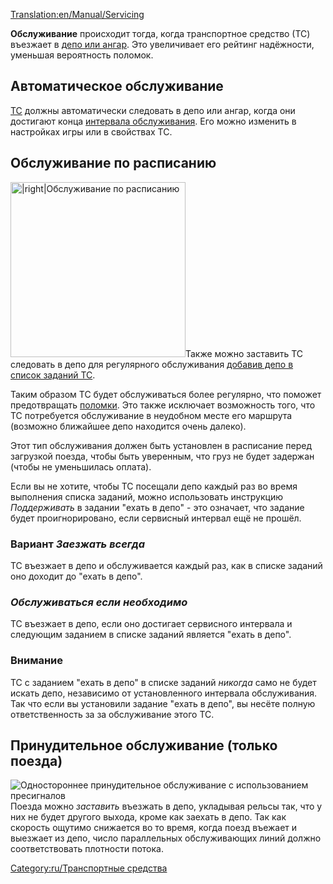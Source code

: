 [[Translation:en/Manual/Servicing]]
{{ru/Необходимо сделать|поправить ссылки после перевода соответствующих страниц}}

'''Обслуживание''' происходит тогда, когда транспортное средство (ТС) въезжает в [[ru/Manual/Депо|депо или ангар]]. Это увеличивает его рейтинг надёжности, уменьшая вероятность поломок.

==Автоматическое обслуживание==
[[ru/Manual/Base Set/Vehicles/Транспорт|ТС]] должны автоматически следовать в депо или ангар, когда они достигают конца [[ru/Archive/Manual/Settings/Расширенные настройки/Транспорт#Servicing|интервала обслуживания]]. Его можно изменить в настройках игры или в свойствах ТС. 

==Обслуживание по расписанию==
[[File:en/Scheduled servicing.png|thumb|280px||right|Обслуживание по расписанию]]Также можно заставить ТС следовать в депо для регулярного обслуживания [[ru/Archive/Manual/Settings/Разрешить задания ехать в депо|добавив депо в список заданий ТС]]. 

Таким образом ТС будет обслуживаться более регулярно, что поможет предотвращать [[ru/Manual/Поломки|поломки]]. Это также исключает возможность того, что ТС потребуется обслуживание в неудобном месте его маршрута (возможно ближайшее депо находится очень далеко). 

Этот тип обслуживания должен быть установлен в расписание перед загрузкой поезда, чтобы быть уверенным, что груз не будет задержан (чтобы не уменьшилась оплата).

Если вы не хотите, чтобы ТС посещали депо каждый раз во время выполнения списка заданий, можно использовать инструкцию ''Поддерживать'' в задании "ехать в депо" - это означает, что задание будет проигнорировано, если сервисный интервал ещё не прошёл.

=== Вариант ''Заезжать всегда'' ===
ТС въезжает в депо и обслуживается каждый раз, как в списке заданий оно доходит до "ехать в депо".

=== ''Обслуживаться если необходимо'' ===
ТС въезжает в депо, если оно достигает сервисного интервала и следующим заданием в списке заданий является "ехать в депо".

=== Внимание ===

ТС с заданием "ехать в депо" в списке заданий ''никогда'' само не будет искать депо, независимо от установленного интервала обслуживания. Так что если вы установили задание "ехать в депо", вы несёте полную ответственность за за обслуживание этого ТС.

==Принудительное обслуживание (только поезда)==
[[File:en/Forced servicing.png|thumb|right|Одностороннее принудительное обслуживание с использованием [[ru/Manual/Сигналы#Пре-сигналы|пресигналов]]]]
Поезда можно ''заставить'' въезжать в депо, укладывая рельсы так, что у них не будет другого выхода, кроме как заехать в депо. Так как скорость ощутимо снижается во то время, когда поезд въежает и выезжает из депо, число параллельных обслуживающих линий должно соответствовать плотности потока.

[[Category:ru/Транспортные средства]]